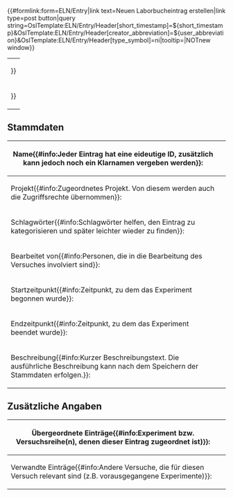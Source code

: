 <noinclude>
{{OslTemplate:Helper/Docu/FormTemplate}}

<div class=dynamic-page-form-link>{{#formlink:form=ELN/Entry|link text=Neuen Laborbucheintrag erstellen|link type=post button|query string=OslTemplate:ELN/Entry/Header[short_timestamp]=${short_timestamp}&OslTemplate:ELN/Entry/Header[creator_abbreviation]=${user_abbreviation}&OslTemplate:ELN/Entry/Header[type_symbol]=ni|tooltip=|NOTnew window}}</div>

</noinclude><includeonly>
<div id="wikiPreview" style="display: none; padding-bottom: 25px; margin-bottom: 25px; border-bottom: 1px solid #AAAAAA;"></div>
{{{info|page name=LabNote:<OslTemplate:ELN/Entry/Header[short_timestamp]>-<OslTemplate:ELN/Entry/Header[creator_abbreviation]>-<unique number;start=0001>-<OslTemplate:ELN/Entry/Header[type_symbol]>}}}
{{{for template|OslTemplate:ELN/Entry/Header}}}
{| class="formtable"
| {{{field|collection|input type=checkbox|label=Experiment/Versuchsreihe{{#info:Stellt eine Sammlung von Laborbucheintragen dar}}}}}
|-
| {{{field|display_id|input type=checkbox|label=ID im Namen anzeigen{{#info:ID hinter dem Namen einblenden. Falls kein Name vorhanden ist wird immer die ID angezeigt.}}}}}
|}
== Stammdaten ==
{| class="formtable"
! Name{{#info:Jeder Eintrag hat eine eideutige ID, zusätzlich kann jedoch noch ein Klarnamen vergeben werden}}: 
| {{{field|name}}}
|-
! Projekt{{#info:Zugeordnetes Projekt. Von diesem werden auch die Zugriffsrechte übernommen}}: 
| {{{field|project|input type=combobox|values from category=LIMS/Project/Part}}}
|-
! Schlagwörter{{#info:Schlagwörter helfen, den Eintrag zu kategorisieren und später leichter wieder zu finden}}: 
| {{{field|keywords|input type=tokens|values from property=HasKeyword|list|delimiter=;}}}
| {{{field|type_symbol|hidden}}}
|-
! Bearbeitet von{{#info:Personen, die in die Bearbeitung des Versuches involviert sind}}: 
| {{{field|agents|input type=tokens|list|values from category=LIMS/Person/User|mapping property=Display title of|default=current user|delimiter=;}}}
| {{{field|creator|hidden|default=current user}}}
| {{{field|creator_abbreviation|hidden}}}
|-
! Startzeitpunkt{{#info:Zeitpunkt, zu dem das Experiment begonnen wurde}}: 
| {{{field|start_date|input type=datetimeflatpicker|format=d.m.Y H:i|mandatory|default=now}}}
| {{{field|creation_date|hidden|input type=datetimepicker|value=now}}}
| {{{field|short_timestamp|hidden|input type=datetimepicker}}}
|-
! Endzeitpunkt{{#info:Zeitpunkt, zu dem das Experiment beendet wurde}}: 
| {{{field|end_date|input type=datetimeflatpicker|format=d.m.Y H:i}}}
|-
! Beschreibung{{#info:Kurzer Beschreibungstext. Die ausführliche Beschreibung kann nach dem Speichern der Stammdaten erfolgen.}}: 
| {{{field|description|input type=textarea|editor=NOTvisualeditor|class=toolbarOnTop}}}
|}
== Zusätzliche Angaben ==
<div class="mw-collapsible <!-- mw-collapsed -->">
{| class="formtable"
! Übergeordnete Einträge{{#info:Experiment bzw. Versuchsreihe(n), denen dieser Eintrag zugeordnet ist)}}: 
| {{{field|subordinated_to|input type=tokens|values from category=ELN/Entry/Collection|list|delimiter=;}}}
|-
! Verwandte Einträge{{#info:Andere Versuche, die für diesen Versuch relevant sind (z.B. vorausgegangene Experimente)}}: 
| {{{field|related_entries|input type=tokens|values from category=LabNote|list|delimiter=;}}}
|}
</div>

{{{end template}}}




{{{standard input|free text|hidden|preload=OslTemplate:ELN/Entry/Body}}}

{{{for template|OslTemplate:ELN/Entry/Footer}}}

{{{standard input|save|label=Speichern}}} {{{standard input|cancel|label=Abbrechen}}}
</includeonly>